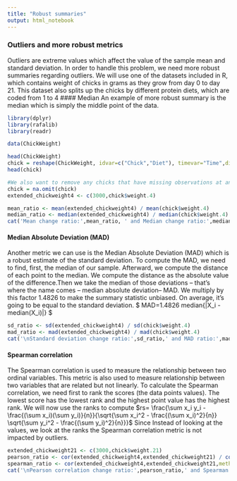 ```yaml
---
title: "Robust summaries"
output: html_notebook
---
```


### Outliers and more robust metrics
Outliers are extreme values which affect the value of the sample mean and standard deviation. In order to handle this problem, we need more robust summaries regarding outliers.
We will use one of the datasets included in R, which contains weight of chicks in grams as they grow from day 0 to day 21. This dataset also splits up the chicks by different protein diets, which are coded from 1 to 4
#### Median
An example of more robust summary is the median which is simply the middle point of the data. 

```r
library(dplyr)
library(rafalib)
library(readr)

data(ChickWeight)

head(ChickWeight)
chick = reshape(ChickWeight, idvar=c("Chick","Diet"), timevar="Time",direction="wide")
head(chick)

#We also want to remove any chicks that have missing observations at any time points (NA for "not available")
chick = na.omit(chick)
extended_chickweight4 <- c(3000,chick$weight.4)

mean_ratio <- mean(extended_chickweight4) / mean(chick$weight.4)
median_ratio <- median(extended_chickweight4) / median(chick$weight.4)
cat('Mean change ratio:',mean_ratio, ' and Median change ratio:',median_ratio)
```

#### Median Absolute Deviation (MAD)
Another metric we can use is the Median Absolute Deviation (MAD) which is a robust estimate of the standard deviation. To compute the MAD, we need to find, first, the median of our sample. Afterward, we compute the distance of each point to the median.
We compute the distance as the absolute value of the difference.Then we take the median of those deviations -- that's where the name comes -- median absolute deviation-- MAD.
We multiply by this factor 1.4826 to make the summary statistic unbiased. On average, it's going to be equal to the standard deviation.
$ MAD=1.4826 \times median\{|X_i - median(X_i)|\} $

```r
sd_ratio <- sd(extended_chickweight4) / sd(chick$weight.4)
mad_ratio <- mad(extended_chickweight4) / mad(chick$weight.4)
cat('\nStandard deviation change ratio:',sd_ratio,' and MAD ratio:',mad_ratio)
```
#### Spearman correlation
The Spearman correlation is used to measure the relationship between two ordinal variables. This metric is also used to measure relationship between two variables that are related but not linearly.
To calculate the Spearman correlation, we need first to rank the scores (the data points values). The lowest score has the lowest rank and the highest point value has the highest rank. We will now use the ranks to compute $rs= \frac{\sum x_i y_i - \frac{(\sum x_i)(\sum y_i)}{n}}{\sqrt{\sum x_i^2 - \frac{(\sum x_i)^2}{n}} \sqrt{\sum y_i^2 - \frac{(\sum y_i)^2}{n}}}$
Since Instead of looking at the values, we look at the ranks the Spearman correlation metric is not impacted by outliers.

```r
extended_chickweight21 <- c(3000,chick$weight.21)
pearson_ratio <- cor(extended_chickweight4,extended_chickweight21) / cor(chick$weight.4,chick$weight.21)
spearman_ratio <- cor(extended_chickweight4,extended_chickweight21,method="spearman") / cor(chick$weight.4,chick$weight.21,method="spearman")
cat('\nPearson correlation change ratio:',pearson_ratio,' and Spearman correlation ratio:',spearman_ratio)
```

